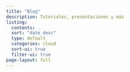```yaml
---
title: "Blog"
description: Tutoriales, presentaciones y más
listing:
  contents: .
  sort: "date desc"
  type: default
  categories: cloud
  sort-ui: true
  filter-ui: true
page-layout: full
---
```

